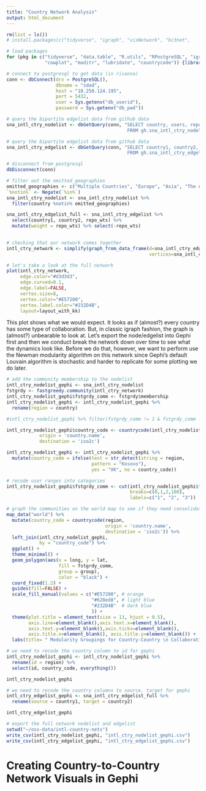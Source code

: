 ```yaml
---
title: "Country Network Analysis"
output: html_document
---
```


```r
rm(list = ls())
# install.packages(c("tidyverse", "igraph", "visNetwork", "bc3net", 

# load packages 
for (pkg in c("tidyverse", "data.table", "R.utils", "RPostgreSQL", "igraph", "rworldmap",
              "cowplot", "maditr", "lubridate", "countrycode")) {library(pkg, character.only = TRUE)}

# connect to postgresql to get data (in rivanna)
conn <- dbConnect(drv = PostgreSQL(), 
                  dbname = "sdad", 
                  host = "10.250.124.195", 
                  port = 5432, 
                  user = Sys.getenv("db_userid"), 
                  password = Sys.getenv("db_pwd"))

# query the bipartite edgelist data from github data  
sna_intl_ctry_nodelist <- dbGetQuery(conn, "SELECT country, users, repos, commits, additions, deletions
                                            FROM gh.sna_intl_ctry_nodelist")

# query the bipartite edgelist data from github data  
sna_intl_ctry_edgelist <- dbGetQuery(conn, "SELECT country1, country2, ctrycode1, ctrycode2, year, repo_wts
                                            FROM gh.sna_intl_ctry_edgelist")

# disconnect from postgresql
dbDisconnect(conn)
```

```r
# filter out the omitted_geographies 
omitted_geographies <- c("Multiple Countries", "Europe", "Asia", "The Americas", "Africa")
`%notin%` <- Negate(`%in%`)
sna_intl_ctry_nodelist <- sna_intl_ctry_nodelist %>% 
  filter(country %notin% omitted_geographies) 

sna_intl_ctry_edgelist_full <- sna_intl_ctry_edgelist %>% 
  select(country1, country2, repo_wts) %>% 
  mutate(weight = repo_wts) %>% select(-repo_wts)
  

# checking that our network comes together 
intl_ctry_network <- simplify(graph_from_data_frame(d=sna_intl_ctry_edgelist_full, 
                                                    vertices=sna_intl_ctry_nodelist, directed=FALSE)) 

# let's take a look at the full network 
plot(intl_ctry_network, 
     edge.color="#d3d3d3", 
     edge.curved=0.1,
     edge.label=FALSE,
     vertex.size=8,
     vertex.color="#E57200", 
     vertex.label.color="#232D4B",
     layout=layout_with_kk)

``` 

This plot shows what we would expect. It looks as if (almost?) every country has some type of collaboration. But, in classic igraph fashion, the graph is (almost?) unbearable to look at. Let's export the node/edgelist into Gephi first and then we conduct break the network down over time to see what the dynamics look like. Before we do that, however, we want to perform use the Newman modularity algorithm on this network since Gephi's default Louvain algorithm is stochastic and harder to replicate for some plotting we do later. 

```r

# add the community membership to the nodelist 
intl_ctry_nodelist_gephi <- sna_intl_ctry_nodelist
fstgrdy <- fastgreedy.community(intl_ctry_network)
intl_ctry_nodelist_gephi$fstgrdy_comm <- fstgrdy$membership
intl_ctry_nodelist_gephi <- intl_ctry_nodelist_gephi %>% 
  rename(region = country) 

#intl_ctry_nodelist_gephi %>% filter(fstgrdy_comm != 1 & fstgrdy_comm != 2)

intl_ctry_nodelist_gephi$country_code <- countrycode(intl_ctry_nodelist_gephi$region, 
            origin = 'country.name', 
            destination = 'iso2c') 

intl_ctry_nodelist_gephi <- intl_ctry_nodelist_gephi %>% 
  mutate(country_code = ifelse(test = str_detect(string = region, 
                               pattern = "Kosovo"), 
                               yes = "XK", no = country_code))

# recode user ranges into categories  
intl_ctry_nodelist_gephi$fstgrdy_comm <- cut(intl_ctry_nodelist_gephi$fstgrdy_comm, 
                                             breaks=c(0,1,2,100), 
                                             labels=c("1", "2", "3"))

# graph the communities on the world map to see if they need consolidating
map_data("world") %>% 
  mutate(country_code = countrycode(region, 
                                    origin = 'country.name', 
                                    destination = 'iso2c')) %>% 
  left_join(intl_ctry_nodelist_gephi,  
            by = "country_code") %>% 
  ggplot() +
  theme_minimal() +
  geom_polygon(aes(x = long, y = lat, 
                   fill = fstgrdy_comm, 
                   group = group), 
                   color = "black") + 
  coord_fixed(1.2) +
  guides(fill=FALSE) + 
  scale_fill_manual(values = c("#E57200", # orange 
                               "#628ed8", # light blue 
                               "#232D4B"  # dark blue  
                               )) +
  theme(plot.title = element_text(size = 13, hjust = 0.5), 
        axis.line=element_blank(),axis.text.x=element_blank(),
        axis.text.y=element_blank(),axis.ticks=element_blank(),
        axis.title.x=element_blank(), axis.title.y=element_blank()) +
  labs(title= " Modularity Groupings for Country-Country \n Collaboration Networks (GitHub, 2008-2018)")

```

```r

# we need to recode the country column to id for gephi 
intl_ctry_nodelist_gephi <- intl_ctry_nodelist_gephi %>% 
  rename(id = region) %>% 
  select(id, country_code, everything())

intl_ctry_nodelist_gephi

# we need to recode the country columns to source, target for gephi
intl_ctry_edgelist_gephi <- sna_intl_ctry_edgelist_full %>% 
  rename(source = country1, target = country2)

intl_ctry_edgelist_gephi

# export the full network nodelist and edgelist 
setwd("~/oss-data/intl-country-nets")
write_csv(intl_ctry_nodelist_gephi, "intl_ctry_nodelist_gephi.csv")
write_csv(intl_ctry_edgelist_gephi, "intl_ctry_edgelist_gephi.csv") 

```
# Creating Country-to-Country Network Visuals in Gephi 













